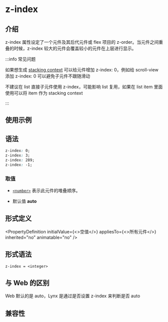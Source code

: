 # z-index

## 介绍

z-index 属性设定了一个元件及其后代元件或 flex 项目的 z-order。当元件之间重叠的时候，z-index 较大的元件会覆盖较小的元件在上层进行显示。

:::info 常见问题

如果想生成 [stacking context](https://developer.mozilla.org/en-US/docs/Web/CSS/CSS_Positioning/Understanding_z_index/The_stacking_context) 可以给元件增加 z-index: 0，例如给 scroll-view 添加 z-index: 0 可以避免子元件不跟随滑动

不建议在 list 直接子元件使用 z-index，可能影响 list 复用，如果在 list item 里面使用可以将 item 作为 stacking context

:::

## 使用示例


<Go
  example="css-api"
  defaultFile="src/z-index/App.tsx"
  img="https://lf-lynx.tiktok-cdns.com/obj/lynx-artifacts-oss-sg/lynx-website/assets/doc/css/z-index.jpg"
  entry="src/z-index"
  defaultEntryFile="dist/z-index.lynx.bundle"
/>

## 语法

```css
z-index: 0;
z-index: 3;
z-index: 289;
z-index: -1;
```

### 取值

- [`<number>`](api/css/data-type/number)
  表示此元件的堆叠顺序。

- 默认值
  **auto**

## 形式定义


<PropertyDefinition
  initialValue={<>空值</>}
  appliesTo={<>所有元件</>}
  inherited="no"
  animatable="no"
/>

## 形式语法

```
z-index = <integer>
```

## 与 Web 的区别

Web 默认的是 auto，Lynx 是通过是否设置 z-index 来判断是否 auto

## 兼容性


<LegacyCompatTable metadata="css/properties/z-index" />
